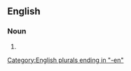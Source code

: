 ==English==

===Noun===
{{head|en|noun form}}

# {{plural of|hammerman|lang=en}}

[[Category:English plurals ending in "-en"]]